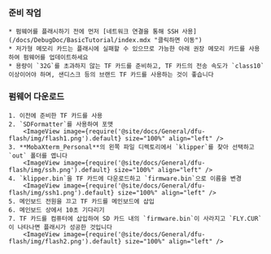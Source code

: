 ### 준비 작업

    * 펌웨어를 플래시하기 전에 먼저 [네트워크 연결을 통해 SSH 사용](/docs/DebugDoc/BasicTutorial/index.mdx "클릭하면 이동") 
    * 저가형 메모리 카드는 플래시에 실패할 수 있으므로 가능한 아래 권장 메모리 카드를 사용하여 펌웨어를 업데이트하세요
    * 용량이 `32G`를 초과하지 않는 TF 카드를 준비하고, TF 카드의 전송 속도가 `class10` 이상이어야 하며, 샌디스크 등의 브랜드 TF 카드를 사용하는 것이 좋습니다

### 펌웨어 다운로드

    1. 이전에 준비한 TF 카드를 사용
    2. `SDFormatter`를 사용하여 포맷
        <ImageView image={require('@site/docs/General/dfu-flash/img/flash1.png').default} size="100%" align="left" />
    3. **MobaXterm_Personal**의 왼쪽 파일 디렉토리에서 `klipper`를 찾아 선택하고 `out` 폴더를 엽니다
        <ImageView image={require('@site/docs/General/dfu-flash/img/ssh.png').default} size="100%" align="left" />
    4. `klipper.bin`을 TF 카드에 다운로드하고 `firmware.bin`으로 이름을 변경
        <ImageView image={require('@site/docs/General/dfu-flash/img/ssh1.png').default} size="100%" align="left" />
    5. 메인보드 전원을 끄고 TF 카드를 메인보드에 삽입
    6. 메인보드 상에서 10초 기다리기
    7. TF 카드를 컴퓨터에 삽입하여 SD 카드 내의 `firmware.bin`이 사라지고 `FLY.CUR`이 나타나면 플래시가 성공한 것입니다
        <ImageView image={require('@site/docs/General/dfu-flash/img/flash2.png').default} size="100%" align="left" />